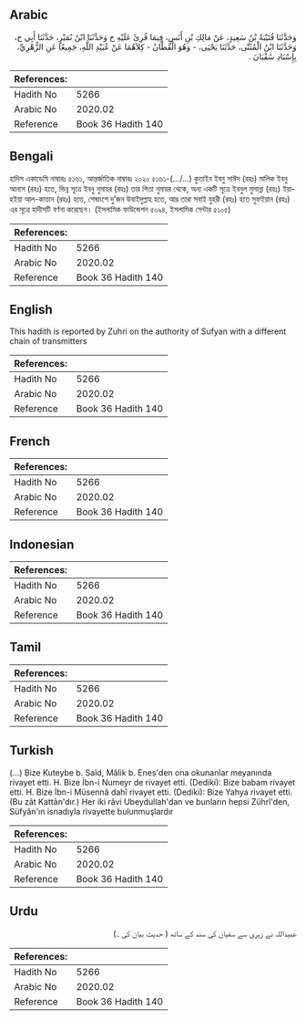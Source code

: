 ## Arabic


<div dir="rtl" lang="ar" style={{fontSize:'larger',backgroundColor:'#f8f9fa',padding:20}}>
وَحَدَّثَنَا قُتَيْبَةُ بْنُ سَعِيدٍ، عَنْ مَالِكِ بْنِ أَنَسٍ، فِيمَا قُرِئَ عَلَيْهِ ح وَحَدَّثَنَا ابْنُ نُمَيْرٍ، حَدَّثَنَا أَبِي ح، وَحَدَّثَنَا ابْنُ الْمُثَنَّى، حَدَّثَنَا يَحْيَى، - وَهُوَ الْقَطَّانُ - كِلاَهُمَا عَنْ عُبَيْدِ اللَّهِ، جَمِيعًا عَنِ الزُّهْرِيِّ، بِإِسْنَادِ سُفْيَانَ ‏.‏
</div>
<div style={{backgroundColor:'#f8f9fa',padding:20, marginBottom: 10}}><table> <thead> <tr> <th>References:</th> <th></th> </tr> </thead> <tbody><tr><td>Hadith No</td><td>5266</td></tr><tr><td>Arabic No</td><td>2020.02</td></tr><tr><td>Reference</td><td>Book 36 Hadith 140</td></tr></tbody></table></div>

## Bengali


<div dir="ltr" lang="bn" style={{fontSize:'larger',backgroundColor:'#f8f9fa',padding:20}}>
হাদিস একাডেমি নাম্বারঃ ৫১৬১, আন্তর্জাতিক নাম্বারঃ ২০২০ ৫১৬১-(…/...) কুতাইব ইবনু সাঈদ (রহঃ) মালিক ইবনু আনাস (রহঃ) হতে, ভিন্ন সূত্রে ইবনু নুমায়র (রহঃ) তার পিতা নুমায়র থেকে, অন্য একটি সূত্রে ইবনুল মুসান্না (রহঃ) ইয়াহইয়া আল-কাত্তান (রহঃ) হতে, শেষাংশে দু’জন উবাইদুল্লাহ হতে, আর তারা সবাই যুহরী (রহঃ) হতে সুফইয়ান (রহঃ) এর সূত্রে হাদীসটি বর্ণনা করেছেন। (ইসলামিক ফাউন্ডেশন ৫০৯৪, ইসলামিক সেন্টার ৫১০৫)
</div>
<div style={{backgroundColor:'#f8f9fa',padding:20, marginBottom: 10}}><table> <thead> <tr> <th>References:</th> <th></th> </tr> </thead> <tbody><tr><td>Hadith No</td><td>5266</td></tr><tr><td>Arabic No</td><td>2020.02</td></tr><tr><td>Reference</td><td>Book 36 Hadith 140</td></tr></tbody></table></div>

## English


<div dir="ltr" lang="en" style={{fontSize:'larger',backgroundColor:'#f8f9fa',padding:20}}>
This hadith is reported by Zuhri on the authority of Sufyan with a different chain of transmitters
</div>
<div style={{backgroundColor:'#f8f9fa',padding:20, marginBottom: 10}}><table> <thead> <tr> <th>References:</th> <th></th> </tr> </thead> <tbody><tr><td>Hadith No</td><td>5266</td></tr><tr><td>Arabic No</td><td>2020.02</td></tr><tr><td>Reference</td><td>Book 36 Hadith 140</td></tr></tbody></table></div>

## French


<div dir="ltr" lang="fr" style={{fontSize:'larger',backgroundColor:'#f8f9fa',padding:20}}>

</div>
<div style={{backgroundColor:'#f8f9fa',padding:20, marginBottom: 10}}><table> <thead> <tr> <th>References:</th> <th></th> </tr> </thead> <tbody><tr><td>Hadith No</td><td>5266</td></tr><tr><td>Arabic No</td><td>2020.02</td></tr><tr><td>Reference</td><td>Book 36 Hadith 140</td></tr></tbody></table></div>

## Indonesian


<div dir="ltr" lang="id" style={{fontSize:'larger',backgroundColor:'#f8f9fa',padding:20}}>

</div>
<div style={{backgroundColor:'#f8f9fa',padding:20, marginBottom: 10}}><table> <thead> <tr> <th>References:</th> <th></th> </tr> </thead> <tbody><tr><td>Hadith No</td><td>5266</td></tr><tr><td>Arabic No</td><td>2020.02</td></tr><tr><td>Reference</td><td>Book 36 Hadith 140</td></tr></tbody></table></div>

## Tamil


<div dir="ltr" lang="ta" style={{fontSize:'larger',backgroundColor:'#f8f9fa',padding:20}}>

</div>
<div style={{backgroundColor:'#f8f9fa',padding:20, marginBottom: 10}}><table> <thead> <tr> <th>References:</th> <th></th> </tr> </thead> <tbody><tr><td>Hadith No</td><td>5266</td></tr><tr><td>Arabic No</td><td>2020.02</td></tr><tr><td>Reference</td><td>Book 36 Hadith 140</td></tr></tbody></table></div>

## Turkish


<div dir="ltr" lang="tr" style={{fontSize:'larger',backgroundColor:'#f8f9fa',padding:20}}>
(…) Bize Kuteybe b. Saîd, Mâlik b. Enes'den ona okunanlar meyanında rivayet etti. H. Bize İbn-i Numeyr de rivayet etti. (Dediki): Bize babam rivayet etti. H. Bize İbn-i Müsennâ dahî rivayet etti. (Dediki): Bize Yahya rivayet etti. (Bu zât Kattân'dır.) Her iki râvi Ubeydullah'dan ve bunların hepsi Zührî'den, Süfyân'ın isnadıyla rivayette bulunmuşlardır
</div>
<div style={{backgroundColor:'#f8f9fa',padding:20, marginBottom: 10}}><table> <thead> <tr> <th>References:</th> <th></th> </tr> </thead> <tbody><tr><td>Hadith No</td><td>5266</td></tr><tr><td>Arabic No</td><td>2020.02</td></tr><tr><td>Reference</td><td>Book 36 Hadith 140</td></tr></tbody></table></div>

## Urdu


<div dir="rtl" lang="ur" style={{fontSize:'larger',backgroundColor:'#f8f9fa',padding:20}}>
عبیداللہ نے زہری سے سفیان کی سند کے ساتھ ( حدیث بیان کی ۔)
</div>
<div style={{backgroundColor:'#f8f9fa',padding:20, marginBottom: 10}}><table> <thead> <tr> <th>References:</th> <th></th> </tr> </thead> <tbody><tr><td>Hadith No</td><td>5266</td></tr><tr><td>Arabic No</td><td>2020.02</td></tr><tr><td>Reference</td><td>Book 36 Hadith 140</td></tr></tbody></table></div>